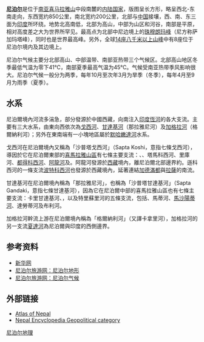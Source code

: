 {{Country geography
|name = 尼泊尔
|map =Nepal topo en.jpg
|map size = 250px
|continent = [[亚洲|亚洲]]
|region = [[南亚|南亚]]
|coordinates =
|area ranking = 世界排名第93
|km area = 147,181
|percent land = 92.94% 
|percent water = 7.06%
|km coastline =
|borders =2,926 km<br />中国：1,236  km<br />印度：1,690 km
|highest point = [[珠穆朗玛峰|珠穆朗玛峰]] 8848 m
|lowest point =  Kanchan Kalan  70 m
|longest river = [[卡尔那利河|卡尔那利河]]
|largest lake =  [[拉拉湖|拉拉湖]]
}}
'''[[尼泊尔|尼泊尔]]'''是位于[[南亚|南亚]][[喜马拉雅山|喜马拉雅山]]中段南麓的[[内陆国家|内陆国家]]，版图呈长方形，略呈西北-东南走向，东西宽约850公里，南北宽约200公里，北部与[[中国|中国]]接壤，西、南、东三面为[[印度|印度]]所环绕。地势北高南低，北部为高山，中部为山区和河谷，南部是平原，相对高度差之大为世界所罕见。最高点为北部中尼边境上的[[珠穆朗玛峰|珠穆朗玛峰]]（尼方称萨加玛塔峰），同时也是世界最高峰。另外，全球[[八千米以上山峰列表|14座八千米以上山峰]]中有8座位于尼泊尔境内及其边境上。

尼泊尔气候主要分北部高山、中部温带、南部亚热带三个气候区。北部高山地区冬季最低气温为零下41℃，南部夏季最高气温为45℃。气候受南亚热带季风影响很大。尼泊尔气候一般分为两季，每年10月至次年3月为旱季（冬季），每年4月至9月为雨季（夏季）。

==水系==
尼泊爾境內河流多湍急，部分發源於中國西藏，向南注入[[印度|印度]][[恆河|恆河]]的各大支流。主要有三大水系，由東向西依次為[[戈西河|戈西河]]、[[甘達基河|甘達基河]]（那拉雅尼河）及[[加格拉河|加格拉河]]（格爾納利河）；另外在東南端有一小塊地區屬於[[默哈嫩達河|默哈嫩達河]]水系。

戈西河在尼泊爾境內又稱為「沙普塔戈西河」（Sapta Koshi，意指七條戈西河），導因於它在尼泊爾東部的[[喜馬拉雅山脈|喜馬拉雅山區]]有七條主要支流：{{link-en|印得拉瓦地河|Indravati River, Nepal}}、{{link-en|遜科西河|Sun Kosi}}、塔馬科西河、里庫河、[[都得科西河|都得科西河]]、[[阿龍河|阿龍河]]及{{link-en|塔穆爾河|Tamur River}}。阿龍河發源於[[西藏|西藏]]境內，離尼泊爾北部邊界約{{convert|150|km|mi|-2|sp=us}}。遜科西河的一條支流[[波特科西河|波特科西河]]也發源於西藏境內，延著連結[[加德滿都|加德滿都]]與[[拉薩|拉薩]]的{{link-en|阿尼哥公路|Araniko Highway}}南流。

甘達基河在尼泊爾境內稱為「那拉雅尼河」，也稱為「沙普塔甘達基河」（Sapta Gandaki，意指七條甘達基河），因為它在尼泊爾中部的喜馬拉雅山區也有七條主要支流：卡里甘達基河、{{link-en|特里蘇里河|Trisuli River}}，以及特里蘇里河的五條支流，包括{{link-en|塞蒂河|Seti Gandaki River}}、馬蒂河、[[馬沙陽蒂河|馬沙陽蒂河]]、達勞蒂河及布利河。

加格拉河幹流上游在尼泊爾境內稱為「格爾納利河」（又譯卡拿里河），加格拉河的另一支流[[夏達河|夏達河]]為尼泊爾與印度的西側邊界。

==参考资料==
*[http://news.xinhuanet.com/ziliao/2002-06/17/content_444310.htm 新华网]{{Wayback|url=http://news.xinhuanet.com/ziliao/2002-06/17/content_444310.htm |date=20111017011935 }}
*[http://www.nepal-travel.cn/about_nepal/6dedd7.html 尼泊尔旅游网：尼泊尔地形]{{Wayback|url=http://www.nepal-travel.cn/about_nepal/6dedd7.html |date=20111223221710 }}
*[http://www.nepal-travel.cn/about_nepal/d38e610.html 尼泊尔旅游网：尼泊尔气候]{{Wayback|url=http://www.nepal-travel.cn/about_nepal/d38e610.html |date=20111223215322 }}

== 外部链接 ==
* [http://gis.calvin.edu/atlas/Nepal.html Atlas of Nepal]{{Wayback|url=http://gis.calvin.edu/atlas/Nepal.html |date=20120111172322 }}
* [http://www.planetnepal.org/cgi-bin/view/Main/CategoryGeoPolitical Nepal Encyclopedia Geopolitical category]{{Wayback|url=http://www.planetnepal.org/cgi-bin/view/Main/CategoryGeoPolitical |date=20090214022113 }}


[[Category:尼泊尔地理|]]